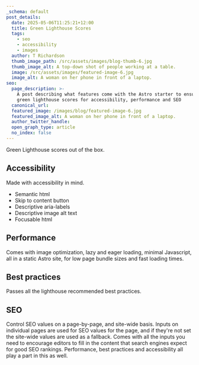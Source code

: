 ```yaml
---
_schema: default
post_details:
  date: 2025-05-06T11:25:21+12:00
  title: Green Lighthouse Scores
  tags:
    - seo
    - accessibility
    - images
  author: T Richardson
  thumb_image_path: /src/assets/images/blog-thumb-6.jpg
  thumb_image_alt: A top-down shot of people working at a table.
  image: /src/assets/images/featured-image-6.jpg
  image_alt: A woman on her phone in front of a laptop.
seo:
  page_description: >-
    A post describing what features come with the Astro starter to ensure it has
    green lighthouse scores for accessibility, performance and SEO
  canonical_url:
  featured_image: /images/blog/featured-image-6.jpg
  featured_image_alt: A woman on her phone in front of a laptop.
  author_twitter_handle:
  open_graph_type: article
  no_index: false
---
```

Green Lighthouse scores out of the box.

## Accessibility

Made with accessibility in mind.

* Semantic html
* Skip to content button
* Descriptive aria-labels
* Descriptive image alt text
* Focusable html

## Performance

Comes with image optimization, lazy and eager loading, minimal Javascript, all in a static Astro site, for low page bundle sizes and fast loading times.

## Best practices

Passes all the lighthouse recommended best practices.

## SEO

Control SEO values on a page-by-page, and site-wide basis. Inputs on individual pages are used for SEO values for the page, and if they're not set the site-wide values are used as a fallback. Comes with all the inputs you need to encourage editors to fill in the content that search engines expect for good SEO rankings. Performance, best practices and accessibility all play a part in this as well.